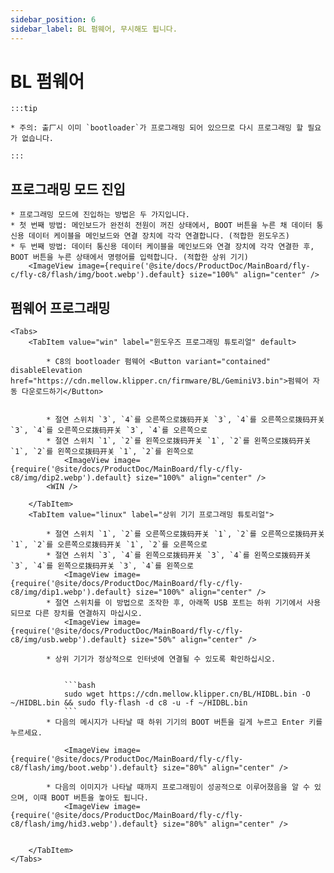 ```yaml
---
sidebar_position: 6
sidebar_label: BL 펌웨어, 무시해도 됩니다.
---
```



# BL 펌웨어

    :::tip

    * 주의: 출⼚시 이미 `bootloader`가 프로그래밍 되어 있으므로 다시 프로그래밍 할 필요가 없습니다.

    :::

## 프로그래밍 모드 진입


    * 프로그래밍 모드에 진입하는 방법은 두 가지입니다.
    * 첫 번째 방법: 메인보드가 완전히 전원이 꺼진 상태에서, BOOT 버튼을 누른 채 데이터 통신용 데이터 케이블을 메인보드와 연결 장치에 각각 연결합니다. (적합한 윈도우즈)
    * 두 번째 방법: 데이터 통신용 데이터 케이블을 메인보드와 연결 장치에 각각 연결한 후, BOOT 버튼을 누른 상태에서 명령어를 입력합니다. (적합한 상위 기기)
        <ImageView image={require('@site/docs/ProductDoc/MainBoard/fly-c/fly-c8/flash/img/boot.webp').default} size="100%" align="center" />

## 펌웨어 프로그래밍
    <Tabs>
        <TabItem value="win" label="윈도우즈 프로그래밍 튜토리얼" default>

            * C8의 bootloader 펌웨어 <Button variant="contained" disableElevation href="https://cdn.mellow.klipper.cn/firmware/BL/GeminiV3.bin">펌웨어 자동 다운로드하기</Button>


            * 절연 스위치 `3`, `4`를 오른쪽으로拨码开关 `3`, `4`를 오른쪽으로拨码开关 `3`, `4`를 오른쪽으로拨码开关 `3`, `4`를 오른쪽으로
            * 절연 스위치 `1`, `2`를 왼쪽으로拨码开关 `1`, `2`를 왼쪽으로拨码开关 `1`, `2`를 왼쪽으로拨码开关 `1`, `2`를 왼쪽으로
                <ImageView image={require('@site/docs/ProductDoc/MainBoard/fly-c/fly-c8/img/dip2.webp').default} size="100%" align="center" />
            <WIN />

        </TabItem>
        <TabItem value="linux" label="상위 기기 프로그래밍 튜토리얼">

            * 절연 스위치 `1`, `2`를 오른쪽으로拨码开关 `1`, `2`를 오른쪽으로拨码开关 `1`, `2`를 오른쪽으로拨码开关 `1`, `2`를 오른쪽으로
            * 절연 스위치 `3`, `4`를 왼쪽으로拨码开关 `3`, `4`를 왼쪽으로拨码开关 `3`, `4`를 왼쪽으로拨码开关 `3`, `4`를 왼쪽으로
                <ImageView image={require('@site/docs/ProductDoc/MainBoard/fly-c/fly-c8/img/dip1.webp').default} size="100%" align="center" />
            * 절연 스위치를 이 방법으로 조작한 후, 아래쪽 USB 포트는 하위 기기에서 사용되므로 다른 장치를 연결하지 마십시오.
                <ImageView image={require('@site/docs/ProductDoc/MainBoard/fly-c/fly-c8/img/usb.webp').default} size="50%" align="center" />

            * 상위 기기가 정상적으로 인터넷에 연결될 수 있도록 확인하십시오.


                ```bash
                sudo wget https://cdn.mellow.klipper.cn/BL/HIDBL.bin -O ~/HIDBL.bin && sudo fly-flash -d c8 -u -f ~/HIDBL.bin
                ```
            * 다음의 메시지가 나타날 때 하위 기기의 BOOT 버튼을 길게 누르고 Enter 키를 누르세요.

                <ImageView image={require('@site/docs/ProductDoc/MainBoard/fly-c/fly-c8/flash/img/boot.webp').default} size="80%" align="center" />

            * 다음의 이미지가 나타날 때까지 프로그래밍이 성공적으로 이루어졌음을 알 수 있으며, 이때 BOOT 버튼을 놓아도 됩니다.
                <ImageView image={require('@site/docs/ProductDoc/MainBoard/fly-c/fly-c8/flash/img/hid3.webp').default} size="80%" align="center" />


        </TabItem>
    </Tabs>